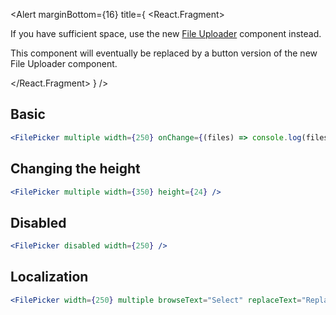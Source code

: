 <Alert
  marginBottom={16}
  title={
    <React.Fragment>
      <p color="colors.blue400" marginBottom={0}>
        If you have sufficient space, use the new <a href="/components/file-uploader">File Uploader</a> component
        instead.
      </p>
      <p color="colors.blue400" marginBottom={0}>
        This component will eventually be replaced by a button version of the new File Uploader component.
      </p>
    </React.Fragment>
  }
/>

## Basic

```jsx
<FilePicker multiple width={250} onChange={(files) => console.log(files)} placeholder="Select the file here!" />
```

## Changing the height

```jsx
<FilePicker multiple width={350} height={24} />
```

## Disabled

```jsx
<FilePicker disabled width={250} />
```

## Localization

```jsx
<FilePicker width={250} multiple browseText="Select" replaceText="Replace" replaceMultipleText="Replace all" placeholder="Select the file here!" multipleText="files selected" />
```
